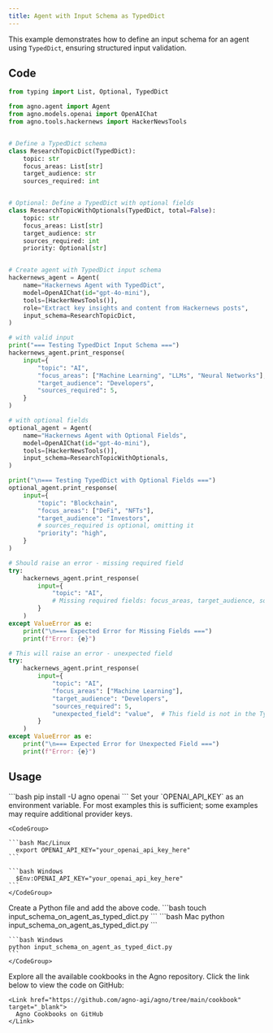 ```yaml
---
title: Agent with Input Schema as TypedDict
---
```


This example demonstrates how to define an input schema for an agent using `TypedDict`, ensuring structured input validation.

## Code

```python input_schema_on_agent_as_typed_dict.py
from typing import List, Optional, TypedDict

from agno.agent import Agent
from agno.models.openai import OpenAIChat
from agno.tools.hackernews import HackerNewsTools


# Define a TypedDict schema
class ResearchTopicDict(TypedDict):
    topic: str
    focus_areas: List[str]
    target_audience: str    
    sources_required: int


# Optional: Define a TypedDict with optional fields
class ResearchTopicWithOptionals(TypedDict, total=False):
    topic: str
    focus_areas: List[str]
    target_audience: str
    sources_required: int
    priority: Optional[str]


# Create agent with TypedDict input schema
hackernews_agent = Agent(
    name="Hackernews Agent with TypedDict",
    model=OpenAIChat(id="gpt-4o-mini"),
    tools=[HackerNewsTools()],
    role="Extract key insights and content from Hackernews posts",
    input_schema=ResearchTopicDict,
)

# with valid input
print("=== Testing TypedDict Input Schema ===")
hackernews_agent.print_response(
    input={
        "topic": "AI",
        "focus_areas": ["Machine Learning", "LLMs", "Neural Networks"],
        "target_audience": "Developers",
        "sources_required": 5,
    }
)

# with optional fields
optional_agent = Agent(
    name="Hackernews Agent with Optional Fields",
    model=OpenAIChat(id="gpt-4o-mini"),
    tools=[HackerNewsTools()],
    input_schema=ResearchTopicWithOptionals,
)

print("\n=== Testing TypedDict with Optional Fields ===")
optional_agent.print_response(
    input={
        "topic": "Blockchain",
        "focus_areas": ["DeFi", "NFTs"],
        "target_audience": "Investors",
        # sources_required is optional, omitting it
        "priority": "high",
    }
)

# Should raise an error - missing required field
try:
    hackernews_agent.print_response(
        input={
            "topic": "AI",
            # Missing required fields: focus_areas, target_audience, sources_required
        }
    )
except ValueError as e:
    print("\n=== Expected Error for Missing Fields ===")
    print(f"Error: {e}")

# This will raise an error - unexpected field
try:
    hackernews_agent.print_response(
        input={
            "topic": "AI",
            "focus_areas": ["Machine Learning"],
            "target_audience": "Developers",
            "sources_required": 5,
            "unexpected_field": "value",  # This field is not in the TypedDict
        }
    )
except ValueError as e:
    print("\n=== Expected Error for Unexpected Field ===")
    print(f"Error: {e}")
```

## Usage

<Steps>
  <Snippet file="create-venv-step.mdx" />

  <Step title="Install libraries">
    ```bash
    pip install -U agno openai
    ```
  </Step>

  <Step title="Export your OpenAI API key">
    Set your `OPENAI_API_KEY` as an environment variable. For most examples this is sufficient; some examples may require additional provider keys.

    <CodeGroup>

    ```bash Mac/Linux
      export OPENAI_API_KEY="your_openai_api_key_here"
    ```

    ```bash Windows
      $Env:OPENAI_API_KEY="your_openai_api_key_here"
    ```
    </CodeGroup> 
  </Step>

  <Step title="Create a Python file">
    Create a Python file and add the above code.
    ```bash
    touch input_schema_on_agent_as_typed_dict.py
    ```
  </Step>
  <Step title="Run Agent">
    <CodeGroup>
    ```bash Mac
    python input_schema_on_agent_as_typed_dict.py
    ```
    
    ```bash Windows  
    python input_schema_on_agent_as_typed_dict.py
    ```
    </CodeGroup>
  </Step>

  <Step title="Find All Cookbooks">
    Explore all the available cookbooks in the Agno repository. Click the link below to view the code on GitHub:

    <Link href="https://github.com/agno-agi/agno/tree/main/cookbook" target="_blank">
      Agno Cookbooks on GitHub
    </Link>
  </Step>
</Steps>